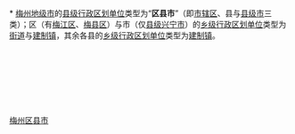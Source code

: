 [[Category:梅州区县市|]]
{{catmore|梅州市|广东省梅州市}}
<br>{{hideh
|Head = [[梅州市|梅州]][[:Category:梅州区县市|各区县市]]所辖[[:Category:梅州街道_(行政区划)|街道]]与[[:Category:梅州建制镇|镇]]
|FrameStyle   = border:solid 1px #000080;
|HeadStyle    = text-align:center;background:transparent;
|ContentStyle = background: #99CCFF;
}}<br>
* [[梅州市|梅州地级市]]的[[县级行政区|县级行政区划单位]]类型为“'''区县市'''”（即[[市辖区|市辖区]]、县与[[县级市|县级市]]三类）；区（有[[梅江区|梅江区]]、[[梅县区|梅县区]]）与市（仅[[兴宁市|县级兴宁市]]）的[[乡级行政区划|乡级行政区划单位]]类型为[[街道_(行政区划)|街道]]与[[镇|建制镇]]，其余各县的[[乡级行政区划|乡级行政区划单位]]类型为[[镇|建制镇]]。
{{乡级行政区划分类说明}}<br>
{{梅州市梅江区行政区划|state =expanded}}<br>
{{梅州市梅县区行政区划|state =expanded}}<br>
{{兴宁市行政区划|state =expanded}}<br>
{{大埔县行政区划|state =expanded}}<br>
{{丰顺县行政区划|state =expanded}}<br>
{{五华县行政区划|state =expanded}}<br>
{{平远县行政区划|state =expanded}}<br>
{{蕉岭县行政区划|state =expanded}}
{{hidef}}